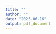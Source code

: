 ```yaml
---
title: ""
author: ""
date: "2025-06-16"
output: pdf_document
---
```


\begin{center}
\LARGE\textbf{Modellazione statistica e grafica su GSS}

\Large Riccardo Fantechi\\
\textit{Università degli studi di Firenze}

\hrulefill

\end{center}
